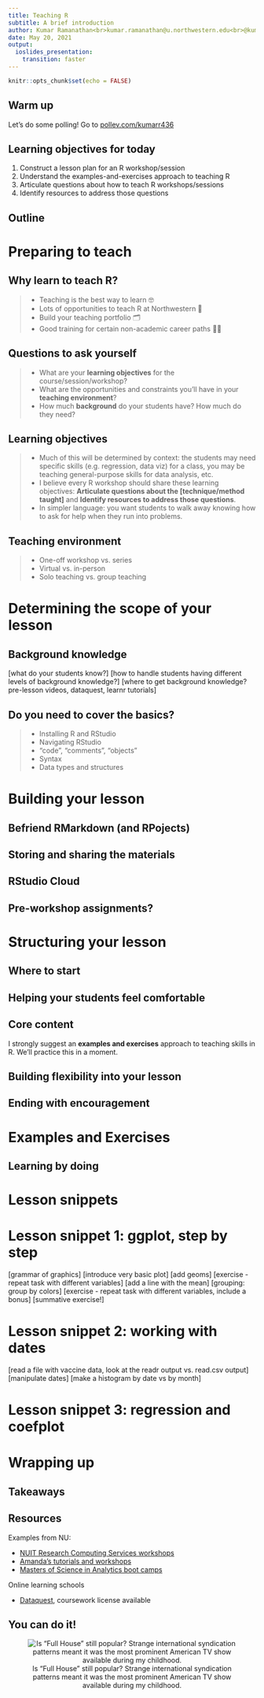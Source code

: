 ```yaml
---
title: Teaching R
subtitle: A brief introduction
author: Kumar Ramanathan<br>kumar.ramanathan@u.northwestern.edu<br>@kumarhk
date: May 20, 2021
output: 
  ioslides_presentation: 
    transition: faster
---
```


```r
knitr::opts_chunk$set(echo = FALSE)
```

## Warm up

Let's do some polling! Go to [pollev.com/kumarr436](pollev.com/kumarr436)

## Learning objectives for today 

1.   Construct a lesson plan for an R workshop/session
2.   Understand the examples-and-exercises approach to teaching R
3.   Articulate questions about how to teach R workshops/sessions
4.   Identify resources to address those questions

## Outline

# Preparing to teach

## Why learn to teach R?

> -   Teaching is the best way to learn 🤓
> -   Lots of opportunities to teach R at Northwestern 💸
> -   Build your teaching portfolio 🗂 
> -   Good training for certain non-academic career paths 👩‍💻

## Questions to ask yourself

> -   What are your **learning objectives** for the course/session/workshop?
> -   What are the opportunities and constraints you'll have in your **teaching environment**?
> -   How much **background** do your students have? How much do they need?

## Learning objectives

> -   Much of this will be determined by context: the students may need specific skills (e.g. regression, data viz) for a class, you may be teaching general-purpose skills for data analysis, etc. 
> -   I believe every R workshop should share these learning objectives: **Articulate questions about the [technique/method taught]** and **Identify resources to address those questions**.
> -   In simpler language: you want students to walk away knowing how to ask for help when they run into problems.

## Teaching environment

> -   One-off workshop vs. series
> -   Virtual vs. in-person
> -   Solo teaching vs. group teaching

# Determining the scope of your lesson

## Background knowledge

[what do your students know?]
[how to handle students having different levels of background knowledge?]
[where to get background knowledge? pre-lesson videos, dataquest, learnr tutorials]

## Do you need to cover the basics?

> -   Installing R and RStudio
> -   Navigating RStudio
> -   "code", "comments", "objects"
> -   Syntax
> -   Data types and structures

# Building your lesson

## Befriend RMarkdown (and RPojects)

## Storing and sharing the materials

## RStudio Cloud

## Pre-workshop assignments?

# Structuring your lesson

## Where to start

## Helping your students feel comfortable

## Core content

I strongly suggest an **examples and exercises** approach to teaching skills in R. We'll practice this in a moment. 

## Building flexibility into your lesson

## Ending with encouragement

# Examples and Exercises

## Learning by doing

# Lesson snippets

# Lesson snippet 1: ggplot, step by step

[grammar of graphics] [introduce very basic plot] [add geoms] [exercise - repeat task with different variables] [add a line with the mean] [grouping: group by colors] [exercise - repeat task with different variables, include a bonus] [summative exercise!]

# Lesson snippet 2: working with dates

[read a file with vaccine data, look at the readr output vs. read.csv output]
[manipulate dates]
[make a histogram by date vs by month]

# Lesson snippet 3: regression and coefplot

# Wrapping up

## Takeaways

## Resources

Examples from NU: 

-   [NUIT Research Computing Services workshops](https://github.com/nuitrcs)
-   [Amanda's tutorials and workshops](https://sites.northwestern.edu/asdurso/r/)
-   [Masters of Science in Analytics boot camps](https://github.com/msia/bootcamp-2019)

Online learning schools

-   [Dataquest](https://www.it.northwestern.edu/research/campus-events/data-camp.html), coursework license available

## You can do it! {.build}

<center> ![Is "Full House" still popular? Strange international syndication patterns meant it was the most prominent American TV show available during my childhood.](https://media.giphy.com/media/l41lZxzroU33typuU/giphy.gif) </center>